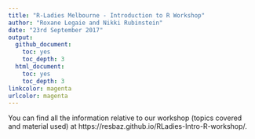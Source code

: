 ```yaml
---
title: "R-Ladies Melbourne - Introduction to R Workshop"
author: "Roxane Legaie and Nikki Rubinstein"
date: "23rd September 2017"
output:
  github_document:
    toc: yes
    toc_depth: 3
  html_document:
    toc: yes
    toc_depth: 3
linkcolor: magenta
urlcolor: magenta
---
```



You can find all the information relative to our workshop (topics covered and material used) at https://resbaz.github.io/RLadies-Intro-R-workshop/. 


